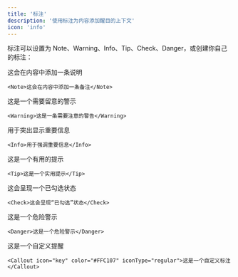 ```yaml
---
title: '标注'
description: '使用标注为内容添加醒目的上下文'
icon: 'info'
---
```


标注可以设置为 Note、Warning、Info、Tip、Check、Danger，或创建你自己的标注：

<Note>这会在内容中添加一条说明</Note>

```mdx
<Note>这会在内容中添加一条备注</Note>
```

<Warning>这是一个需要留意的警示</Warning>

```mdx
<Warning>这是一条需要注意的警告</Warning>
```

<Info>用于突出显示重要信息</Info>

```mdx
<Info>用于强调重要信息</Info>
```

<Tip>这是一个有用的提示</Tip>

```mdx
<Tip>这是一个实用提示</Tip>
```

<Check>这会呈现一个已勾选状态</Check>

```mdx
<Check>这会呈现“已勾选”状态</Check>
```

<Danger>这是一个危险警示</Danger>

```mdx
<Danger>这是一个危险警示</Danger>
```

<Callout icon="key" color="#FFC107" iconType="regular"> 这是一个自定义提醒</Callout>

```mdx 换行
<Callout icon="key" color="#FFC107" iconType="regular">这是一个自定义标注</Callout>
```
